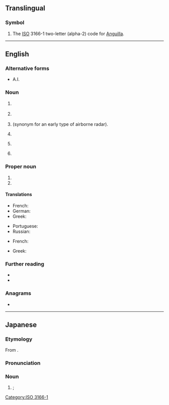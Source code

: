{{also|Appendix:Variations of "ai"}}
==Translingual==

===Symbol===
{{head|mul|symbol}}

# The [[ISO]] 3166-1 two-letter (alpha-2) code for [[Anguilla]].

[[Category:ISO 3166-1]]

----

==English==

===Alternative forms===
* A.I.<!--for all?-->

===Noun===
{{en-noun|~}}

# {{lb|en|computing theory}} {{initialism of|artificial intelligence|lang=en}}
# {{lb|en|management}} {{initialism of|action item|lang=en}}
# {{lb|en|British airforce}} {{initialism of|airborne intelligence|lang=en|nodot=1}} (synonym for an early type of airborne radar).
# {{lb|en|phonetics}} {{initialism of|lang=en|articulatory index}}
# {{lb|en|agriculture}} {{initialism of|artificial insemination|lang=en}}
# {{lb|en|nutrition}} {{initialism of|Adequate Intake|lang=en}}

===Proper noun===
{{en-proper noun}}

# {{initialism of|[[w:Air India|Air India]]|lang=en}}
# {{initialism of|[[w:American Idol|American Idol]]|lang=en}}

====Translations====
{{trans-top|artificial intelligence}}
* French: {{t+|fr|IA|f}}
* German: {{t+|de|KI|f}}
* Greek: {{t|el|ΤΝ|f}}
{{trans-mid}}
* Portuguese: {{t+|pt|IA|f}}
* Russian: {{t+|ru|ИИ́|m}}
{{trans-bottom}}

{{trans-top|artificial insemination}}
* French: {{t+|fr|IA|f}}
{{trans-mid}}
* Greek: {{t|el|τεχνητή γονιμοποίηση|f}}
{{trans-bottom}}

===Further reading===
* {{R:Dictionary.com|AI}}
* {{R:American Heritage 2000|AI}}

===Anagrams===
* {{anagrams|en|a=ai|-ia|IA|i.a.}}

----

==Japanese==

===Etymology===
From {{bor|ja|en|AI|sort=ええあい}}.

===Pronunciation===
{{ja-pron|エーアイ|acc=3}}

===Noun===
{{ja-noun|エーアイ}}

# {{synof|lang=ja|人工知能|tr=jinkō chinō||{{l|en|artificial intelligence}}}}; {{l|en|AI}}

{{topics|ja|Artificial intelligence|sort=ええあい}}